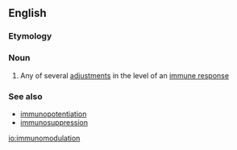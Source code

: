 ==English==

===Etymology===
{{prefix|immuno|modulation|lang=en}}

===Noun===
{{en-noun|-}}

# Any of several [[adjustment]]s in the level of an [[immune response]]

===See also===
* [[immunopotentiation]]
* [[immunosuppression]]

[[io:immunomodulation]]